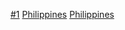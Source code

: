 {{Commons category|Provinces of the Philippines}}
{{Catmore}}

[[Category:菲律宾行政区划单位|#1]]
[[Category:各國省份|Philippines]]
[[Category:亚洲各国一级行政区|Philippines]]
